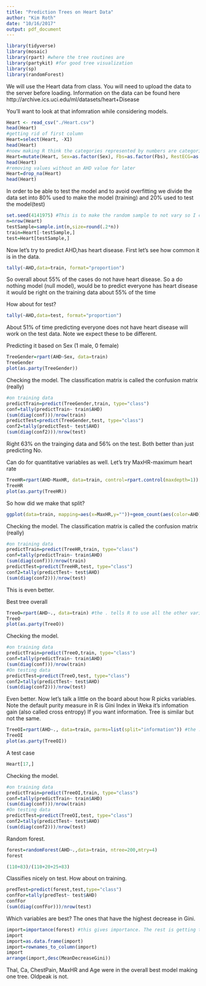```yaml
---
title: "Prediction Trees on Heart Data"
author: "Kim Roth"
date: "10/16/2017"
output: pdf_document
---
```


```r
library(tidyverse)
library(mosaic)
library(rpart) #where the tree routines are
library(partykit) #for good tree visualization
library(sp)
library(randomForest)
```

We will use the Heart data from class. You will need to upload the data to the server before loading. 
Information on the data can be found here http://archive.ics.uci.edu/ml/datasets/heart+Disease

You'll want to look at that infomration while considering models.
```r
Heart <- read_csv("./Heart.csv")
head(Heart)
#getting rid of first column
Heart=select(Heart, -X1)
head(Heart)
#noew making R think the categories represented by numbers are categories, also that character variables are a factor
Heart=mutate(Heart, Sex=as.factor(Sex), Fbs=as.factor(Fbs), RestECG=as.factor(RestECG), ExAng=as.factor(ExAng), Slope=as.factor(Slope),Ca=as.factor(Ca),ChestPain=as.factor(ChestPain), Thal=as.factor(Thal), AHD=as.factor(AHD))
head(Heart)
#removing values without an AHD value for later
Heart=drop_na(Heart)
head(Heart)
```
In order to be able to test the model and to avoid overfitting we divide the data set into 80% used to make the model (training) and 20% used to test the model(test)
```r
set.seed(4141975) #This is to make the random sample to not vary so I can write the rest of the document
n=nrow(Heart)
testSample=sample.int(n,size=round(.2*n))
train=Heart[-testSample,]
test=Heart[testSample,]

```

Now let's try to predict AHD,has heart disease. First let's see how common it is in the data.
```r
tally(~AHD,data=train, format="proportion")
```
So overall about 55% of the cases do not have heart disease. So a do nothing model (null model), would be to predict everyone has heart disease it would be right on the training data about 55% of the time

How about for test?
```r
tally(~AHD,data=test, format="proportion")
```
About 51% of time predicting everyone does not have heart disease will work on the test data. Note we expect these to be different.

Predicting it based on Sex (1 male, 0 female)
```r
TreeGender=rpart(AHD~Sex, data=train)
TreeGender
plot(as.party(TreeGender))

```
Checking the model. The classification matrix is called the confusion matrix (really)
```r
#on training data
predictTrain=predict(TreeGender,train, type="class")
conf=tally(predictTrain~ train$AHD)
(sum(diag(conf)))/nrow(train)
predictTest=predict(TreeGender,test, type="class")
conf2=tally(predictTest~ test$AHD)
(sum(diag(conf2)))/nrow(test)
```
Right 63% on the trainging data and 56% on the test. Both better than just predicting No.

Can do for quantitative variables as well. Let's try MaxHR-maximum heart rate
```r
TreeHR=rpart(AHD~MaxHR, data=train, control=rpart.control(maxdepth=1))
TreeHR
plot(as.party(TreeHR))

```
So how did we make that split?
```r
ggplot(data=train, mapping=aes(x=MaxHR,y=""))+geom_count(aes(color=AHD), position=position_jitter(width=0, height=0.1), alpha=0.5)+ geom_vline(xintercept=147.5)
```
Checking the model. The classification matrix is called the confusion matrix (really)
```r
#on training data
predictTrain=predict(TreeHR,train, type="class")
conf=tally(predictTrain~ train$AHD)
(sum(diag(conf)))/nrow(train)
predictTest=predict(TreeHR,test, type="class")
conf2=tally(predictTest~ test$AHD)
(sum(diag(conf2)))/nrow(test)
```
This is even better.

Best tree overall
```r
TreeO=rpart(AHD~., data=train) #the . tells R to use all the other variables
TreeO
plot(as.party(TreeO))
```

Checking the model. 
```r
#on training data
predictTrain=predict(TreeO,train, type="class")
conf=tally(predictTrain~ train$AHD)
(sum(diag(conf)))/nrow(train)
#On testing data
predictTest=predict(TreeO,test, type="class")
conf2=tally(predictTest~ test$AHD)
(sum(diag(conf2)))/nrow(test)
```
Even better. Now let's talk a little on the board about how R picks variables. Note the default purity measure in R is Gini Index in Weka it's infomation gain (also called cross entropy)
If you want information. Tree is similar but not the same.
```r
TreeOI=rpart(AHD~., data=train, parms=list(split="information")) #the . tells R to use all the other variables
TreeOI
plot(as.party(TreeOI))
```
A test case
```r
Heart[17,]
```

Checking the model. 
```r
#on training data
predictTrain=predict(TreeOI,train, type="class")
conf=tally(predictTrain~ train$AHD)
(sum(diag(conf)))/nrow(train)
#On testing data
predictTest=predict(TreeOI,test, type="class")
conf2=tally(predictTest~ test$AHD)
(sum(diag(conf2)))/nrow(test)
```
Random forest. 
```r
forest=randomForest(AHD~.,data=train, ntree=200,mtry=4)
forest
```
```r
(110+83)/(110+20+25+83)
```
Classifies nicely on test. How about on training.
```r
predTest=predict(forest,test,type="class")
confFor=tally(predTest~ test$AHD)
confFor
(sum(diag(confFor)))/nrow(test)
```

Which variables are best? The ones that have the highest decrease in Gini. 
```r
import=importance(forest) #this gives importance. The rest is getting to display in decreasing order
import
import=as.data.frame(import)
import=rownames_to_column(import)
import
arrange(import,desc(MeanDecreaseGini))
```
Thal, Ca, ChestPain, MaxHR and Age were in the overall best model making one tree. Oldpeak is not.
